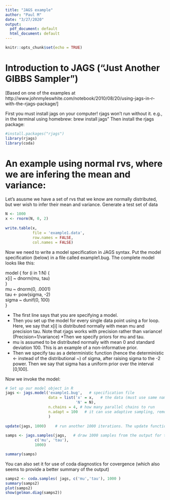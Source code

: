 ```yaml
---
title: "JAGS example"
author: "Paul M"
date: "3/27/2020"
output:
  pdf_document: default
  html_document: default
---
```


```r
knitr::opts_chunk$set(echo = TRUE)
```

# Introduction to JAGS  ("Just Another GIBBS Sampler")

[Based on one of the examples at http://www.johnmyleswhite.com/notebook/2010/08/20/using-jags-in-r-with-the-rjags-package/]

First you must install jags on your computer! rjags won't run without it.
e.g., in the terminal using homebrew: brew install jags"
Then install the rjags package:
```r
#install.packages("rjags")
library(rjags)
library(coda)
```


# An example using normal rvs, where we are infering the mean and variance:

Let's asusme we have a set of rvs that we know are normally distributed, but wer wish to infer their mean and variance. Generate a test set of data
```r
N <- 1000
x <- rnorm(N, 0, 2)
 
write.table(x,
            file = 'example1.data',
            row.names = FALSE,
            col.names = FALSE)
```

Now we need to write a model specification in JAGS syntax. Put the model specification (below) in a file called example1.bug. The complete model looks like this:

model {
	for (i in 1:N) {  
           x[i] ~ dnorm(mu, tau)  
    	}  
    	mu ~ dnorm(0, .0001)  
	    tau <- pow(sigma, -2)  
	    sigma ~ dunif(0, 100)  
}

* The first line says that you are specifying a model. 
* Then you set up the model for every single data point using a for loop. 
Here, we say that x[i] is distributed normally with mean mu and precision tau.
Note that rjags works with precision rather than variance! 
(Precision=1/variance)
*Then we specify priors for mu and tau. 
* mu is assumed to be distributed normally with mean 0 and standard deviation 100. This is an example of a  non-informative prior. 
+ Then we specify tau as a deterministic function (hence the deterministic <- instead of the distributional ~) of sigma, after raising sigma to the -2 power. Then we say that sigma has a uniform prior over the interval [0,100].

Now we invoke the model:
```r
# Set up our model object in R
jags <- jags.model('example1.bug',   # specification file
                   data = list('x' = x,   # the data (must use same names as trhe model spec. file)
                               'N' = N),
                   n.chains = 4, # how many parallel chains to run
                   n.adapt = 100   # it can use adaptive sampling, removing the first 100 iterations
                   )
 
update(jags, 1000)    # run another 1000 iterations. The update function is used to add more iterations.
 
samps <- jags.samples(jags,   # draw 1000 samples from the output for the requested variables
             c('mu', 'tau'),
             1000)

summary(samps)
```


You can also set it for use of coda diagnostics for covergence (which also seems to provide a better summary of the output)
```r
samps2 <- coda.samples( jags, c('mu','tau'), 1000 )
summary(samps2)
plot(samps2)
show(gelman.diag(samps2))

```

